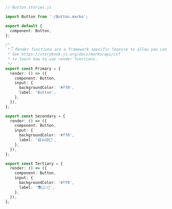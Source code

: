 ```ts
// Button.stories.js

import Button from './Button.marko';

export default {
  component: Button,
};

/*
 *👇 Render functions are a framework specific feature to allow you control on how the component renders.
 * See https://storybook.js.org/docs/marko/api/csf
 * to learn how to use render functions.
 */
export const Primary = {
  render: () => ({
    component: Button,
    input: {
      backgroundColor: '#ff0',
      label: 'Button',
    },
  }),
};

export const Secondary = {
  render: () => ({
    component: Button,
    input: {
      backgroundColor: '#ff0',
      label: '😄👍😍💯',
    },
  }),
};

export const Tertiary = {
  render: () => ({
    component: Button,
    input: {
      backgroundColor: '#ff0',
      label: '📚📕📈🤓',
    },
  }),
};
```
